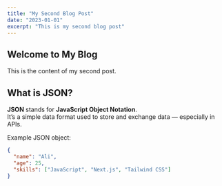 ```yaml
---
title: "My Second Blog Post"
date: "2023-01-01"
excerpt: "This is my second blog post"
---
```


## Welcome to My Blog

This is the content of my second post.



## What is JSON?

**JSON** stands for **JavaScript Object Notation**.  
It’s a simple data format used to store and exchange data — especially in APIs.

Example JSON object:

```json
{
  "name": "Ali",
  "age": 25,
  "skills": ["JavaScript", "Next.js", "Tailwind CSS"]
}

